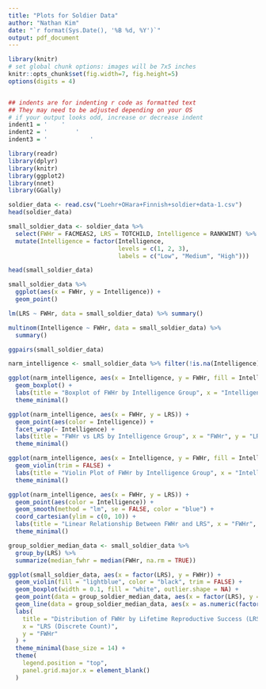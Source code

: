 ```yaml
---
title: "Plots for Soldier Data"
author: "Nathan Kim"
date: "`r format(Sys.Date(), '%B %d, %Y')`"
output: pdf_document
---
```



```r
library(knitr)
# set global chunk options: images will be 7x5 inches
knitr::opts_chunk$set(fig.width=7, fig.height=5)
options(digits = 4)


## indents are for indenting r code as formatted text
## They may need to be adjusted depending on your OS
# if your output looks odd, increase or decrease indent
indent1 = '    '
indent2 = '        '
indent3 = '            '
```

```r
library(readr)
library(dplyr)
library(knitr)
library(ggplot2)
library(nnet)
library(GGally)
```

```r
soldier_data <- read.csv("Loehr+OHara+Finnish+soldier+data-1.csv")
head(soldier_data)
```
```r
small_soldier_data <- soldier_data %>%
  select(FWHr = FACMEAS2, LRS = TOTCHILD, Intelligence = RANKWINT) %>%
  mutate(Intelligence = factor(Intelligence,
                               levels = c(1, 2, 3),
                               labels = c("Low", "Medium", "High")))

head(small_soldier_data)

small_soldier_data %>% 
  ggplot(aes(x = FWHr, y = Intelligence)) +
  geom_point() 
```


```r
lm(LRS ~ FWHr, data = small_soldier_data) %>% summary()
```

```r
multinom(Intelligence ~ FWHr, data = small_soldier_data) %>%
  summary()
```

```r
ggpairs(small_soldier_data)
```
```r
narm_intelligence <- small_soldier_data %>% filter(!is.na(Intelligence))

ggplot(narm_intelligence, aes(x = Intelligence, y = FWHr, fill = Intelligence)) +
  geom_boxplot() +
  labs(title = "Boxplot of FWHr by Intelligence Group", x = "Intelligence", y = "FWHr") +
  theme_minimal()
```

```r
ggplot(narm_intelligence, aes(x = FWHr, y = LRS)) +
  geom_point(aes(color = Intelligence)) +
  facet_wrap(~ Intelligence) +
  labs(title = "FWHr vs LRS by Intelligence Group", x = "FWHr", y = "LRS") +
  theme_minimal()
```

```r
ggplot(narm_intelligence, aes(x = Intelligence, y = FWHr, fill = Intelligence)) +
  geom_violin(trim = FALSE) +
  labs(title = "Violin Plot of FWHr by Intelligence Group", x = "Intelligence Group", y = "FWHr") +
  theme_minimal()
```
```r
ggplot(narm_intelligence, aes(x = FWHr, y = LRS)) +
  geom_point(aes(color = Intelligence)) +
  geom_smooth(method = "lm", se = FALSE, color = "blue") +
  coord_cartesian(ylim = c(0, 10)) +
  labs(title = "Linear Relationship Between FWHr and LRS", x = "FWHr", y = "LRS") +
  theme_minimal()
```

```r
group_soldier_median_data <- small_soldier_data %>%
  group_by(LRS) %>%
  summarize(median_fwhr = median(FWHr, na.rm = TRUE))

ggplot(small_soldier_data, aes(x = factor(LRS), y = FWHr)) +
  geom_violin(fill = "lightblue", color = "black", trim = FALSE) +
  geom_boxplot(width = 0.1, fill = "white", outlier.shape = NA) +
  geom_point(data = group_soldier_median_data, aes(x = factor(LRS), y = median_fwhr), color = "red", size = 3) +
  geom_line(data = group_soldier_median_data, aes(x = as.numeric(factor(LRS)), y = median_fwhr), group = 1, color = "red", linetype = "dashed") +
  labs(
    title = "Distribution of FWHr by Lifetime Reproductive Success (LRS)",
    x = "LRS (Discrete Count)",
    y = "FWHr"
  ) +
  theme_minimal(base_size = 14) +
  theme(
    legend.position = "top",
    panel.grid.major.x = element_blank()
  )
```



